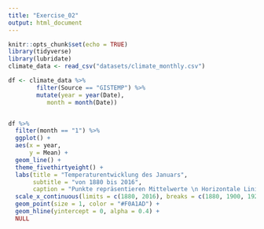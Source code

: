 ```yaml
---
title: "Exercise_02"
output: html_document
---
```


```r
knitr::opts_chunk$set(echo = TRUE)
library(tidyverse)
library(lubridate)
climate_data <- read_csv("datasets/climate_monthly.csv")
```


```r

df <- climate_data %>% 
        filter(Source == "GISTEMP") %>% 
        mutate(year = year(Date),
           month = month(Date))


df %>% 
  filter(month == "1") %>% 
  ggplot() +
  aes(x = year,
      y = Mean) +
  geom_line() +
  theme_fivethirtyeight() +
  labs(title = "Temperaturentwicklung des Januars",
       subtitle = "von 1880 bis 2016",
       caption = "Punkte repräsentieren Mittelwerte \n Horizontale Linie als Nullpunkt") +
  scale_x_continuous(limits = c(1880, 2016), breaks = c(1880, 1900, 1920, 1940, 1960, 1980, 2000, 2016)) +
  geom_point(size = 1, color = "#F0A1AD") +
  geom_hline(yintercept = 0, alpha = 0.4) +
  NULL
  
```


